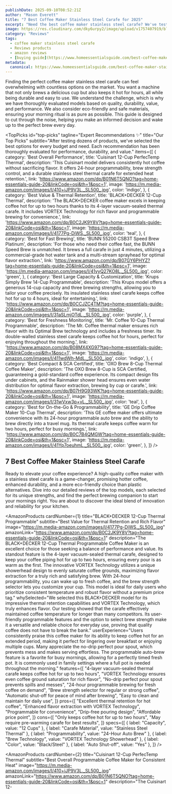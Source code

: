 ```yaml
---
publishDate: 2025-09-10T08:52:21Z
author: "Mason Everett"
title: "7 Best Coffee Maker Stainless Steel Carafe for 2025"
excerpt: "Need the best coffee maker stainless steel carafe? We've tested top models for durability, performance, and value. Find your perfect, eco-friendly brew today!"
image: https://res.cloudinary.com/dky6urpy2/image/upload/v1757407919/blog_image_1757407919_qvcxcl.webp
category: "Reviews"
tags:
  - coffee maker stainless steel carafe
  - Reviews products
  - amazon reviews
  - [buying guide](https://www.homeessentialsguide.com/best-coffee-maker-with-pods-and-carafe)
metadata:
  canonical: https://www.homeessentialsguide.com/best-coffee-maker-stainless-steel-carafe
---
```



Finding the perfect coffee maker stainless steel carafe can feel overwhelming with countless options on the market. You want a machine that not only brews a delicious cup but also keeps it hot for hours, all while being durable and easy to use. We understand the challenge, which is why we have thoroughly evaluated models based on quality, durability, value, and performance. We also consider eco-friendly and safe materials, ensuring your morning ritual is as pure as possible. This guide is designed to cut through the noise, helping you make an informed decision and wake up to the perfect brew every day.

<TopPicks
  id="top-picks"
  tagline="Expert Recommendations ✨"
  title="Our Top Picks"
  subtitle="After testing dozens of products, we've selected the best options for every budget and need. Each recommendation has been thoroughly evaluated for performance, durability, and value."
  items={[
    {
      category: 'Best Overall Performance',
      title: 'Cuisinart 12-Cup PerfecTemp Thermal',
      description: 'This Cuisinart model delivers consistently hot coffee without sacrificing flavor. It offers 24-hour programmability, brew strength control, and a durable stainless steel thermal carafe for extended heat retention.',
      link: 'https://www.amazon.com/dp/B01N6T5QNO?tag=home-essentials-guide-20&linkCode=osi&th=1&psc=1',
      image: 'https://m.media-amazon.com/images/I/410+iJP9V3L._SL500_.jpg',
      color: 'indigo',
    },
    {
      category: 'Best Value & Thermal Retention',
      title: 'BLACK+DECKER 12-Cup Thermal',
      description: 'The BLACK+DECKER coffee maker excels in keeping coffee hot for up to two hours thanks to its 4-layer vacuum-sealed thermal carafe. It includes VORTEX Technology for rich flavor and programmable brewing for convenience.',
      link: 'https://www.amazon.com/dp/B0C2JK9Y8V?tag=home-essentials-guide-20&linkCode=osi&th=1&psc=1',
      image: 'https://m.media-amazon.com/images/I/4177Pg-DiWS._SL500_.jpg',
      color: 'teal',
    },
    {
      category: 'Best for Fast Brewing',
      title: 'BUNN 55200 CSB3T Speed Brew Platinum',
      description: 'For those who need their coffee fast, the BUNN Speed Brew is unmatched. It brews a full carafe in just 4 minutes, utilizing a commercial-grade hot water tank and a multi-stream sprayhead for optimal flavor extraction.',
      link: 'https://www.amazon.com/dp/B07GY6PHYZ?tag=home-essentials-guide-20&linkCode=osi&th=1&psc=1',
      image: 'https://m.media-amazon.com/images/I/41vyQ27KO8L._SL500_.jpg',
      color: 'green',
    },
    {
      category: 'Best Large Capacity & Customization',
      title: 'Krups Simply Brew 14-Cup Programmable',
      description: 'This Krups model offers a generous 14-cup capacity and three brewing strengths, allowing you to tailor your coffee precisely. Its insulated stainless steel carafe keeps coffee hot for up to 4 hours, ideal for entertaining.',
      link: 'https://www.amazon.com/dp/B0CCJZC4TM?tag=home-essentials-guide-20&linkCode=osi&th=1&psc=1',
      image: 'https://m.media-amazon.com/images/I/31aSLmjOTdL._SL500_.jpg',
      color: 'purple',
    },
    {
      category: 'Best for Freshness Monitoring',
      title: 'Mr. Coffee 10-Cup Thermal Programmable',
      description: 'The Mr. Coffee thermal maker ensures rich flavor with its Optimal Brew technology and includes a freshness timer. Its double-walled stainless steel carafe keeps coffee hot for hours, perfect for enjoying throughout the morning.',
      link: 'https://www.amazon.com/dp/B08MX4XG97?tag=home-essentials-guide-20&linkCode=osi&th=1&psc=1',
      image: 'https://m.media-amazon.com/images/I/411wdWh-MdL._SL500_.jpg',
      color: 'indigo',
    },
    {
      category: 'Best Compact & SCA Certified',
      title: 'OXO Brew 8-Cup Thermal Coffee Maker',
      description: 'The OXO Brew 8-Cup is SCA Certified, guaranteeing a gold-standard coffee experience. Its compact design fits under cabinets, and the Rainmaker shower head ensures even water distribution for optimal flavor extraction, brewing by cup or carafe.',
      link: 'https://www.amazon.com/dp/B07H9G93WK?tag=home-essentials-guide-20&linkCode=osi&th=1&psc=1',
      image: 'https://m.media-amazon.com/images/I/31wVxw3p+vL._SL500_.jpg',
      color: 'teal',
    },
    {
      category: 'Best for On-the-Go & Programmability',
      title: 'GE Drip Coffee Maker 10-Cup Thermal',
      description: 'This GE coffee maker offers ultimate convenience with its 24-hour programmable auto brew and the ability to brew directly into a travel mug. Its thermal carafe keeps coffee warm for two hours, perfect for busy mornings.',
      link: 'https://www.amazon.com/dp/B0C7B4QMGW?tag=home-essentials-guide-20&linkCode=osi&th=1&psc=1',
      image: 'https://m.media-amazon.com/images/I/41Yp7oeuhmL._SL500_.jpg',
      color: 'green',
    },
  ]}
/>

## 7 Best Coffee Maker Stainless Steel Carafe

Ready to elevate your coffee experience? A high-quality coffee maker with a stainless steel carafe is a game-changer, promising hotter coffee, enhanced durability, and a more eco-friendly choice than plastic alternatives. Dive into our detailed reviews of the top models, each selected for its unique strengths, and find the perfect brewing companion to start your mornings right. You are about to discover the ideal blend of innovation and reliability for your kitchen.

<AmazonProducts
  cardNumber={1}
  title="BLACK+DECKER 12-Cup Thermal Programmable"
  subtitle="Best Value for Thermal Retention and Rich Flavor"
  image="https://m.media-amazon.com/images/I/4177Pg-DiWS._SL500_.jpg"
  amazonLink="https://www.amazon.com/dp/B0C2JK9Y8V?tag=home-essentials-guide-20&linkCode=osi&th=1&psc=1"
  description="The BLACK+DECKER 12-Cup Thermal Programmable Coffee Maker is an excellent choice for those seeking a balance of performance and value. Its standout feature is the 4-layer vacuum-sealed thermal carafe, designed to keep your coffee piping hot for up to two hours, ensuring every pour is as warm as the first. The innovative VORTEX Technology utilizes a unique showerhead design to evenly saturate coffee grounds, maximizing flavor extraction for a truly rich and satisfying brew. With 24-hour programmability, you can wake up to fresh coffee, and the brew strength selector lets you customize your cup. This model is ideal for daily users who prioritize consistent temperature and robust flavor without a premium price tag."
  whySelected="We selected this BLACK+DECKER model for its impressive thermal retention capabilities and VORTEX Technology, which truly enhances flavor. Our testing showed that the carafe effectively maintained coffee temperature for longer than many competitors. Its user-friendly programmable features and the option to select brew strength make it a versatile and reliable choice for everyday use, proving that quality coffee does not have to break the bank."
  userExperience="Users consistently praise this coffee maker for its ability to keep coffee hot for an extended period, making it perfect for lingering over breakfast or enjoying multiple cups. Many appreciate the no-drip perfect pour spout, which prevents mess and makes serving effortless. The programmable auto-brew feature is a favorite for busy mornings, allowing for a perfectly timed fresh pot. It is commonly used in family settings where a full pot is needed throughout the morning."
  features={[
    "4-layer vacuum-sealed thermal carafe keeps coffee hot for up to two hours",
    "VORTEX Technology ensures even coffee ground saturation for rich flavor",
    "No-drip perfect pour spout prevents spills and messes",
    "24-hour programmable brewing for fresh coffee on demand",
    "Brew strength selector for regular or strong coffee",
    "Automatic shut-off for peace of mind after brewing",
    "Easy to clean and maintain for daily use",
  ]}
  pros={[
    "Excellent thermal retention for hot coffee",
    "Enhanced flavor extraction with VORTEX Technology",
    "Programmable for convenience",
    "Drip-free pouring design",
    "Affordable price point",
  ]}
  cons={[
    "Only keeps coffee hot for up to two hours",
    "May require pre-warming carafe for best results",
  ]}
  specs={[
    { label: "Capacity", value: "12 Cups" },
    { label: "Carafe Material", value: "Stainless Steel Thermal" },
    { label: "Programmability", value: "24-Hour Auto Brew" },
    { label: "Brew Technology", value: "VORTEX Technology Showerhead" },
    { label: "Color", value: "Black/Steel" },
    { label: "Auto Shut-off", value: "Yes" },
  ]}
/>

<AmazonProducts
  cardNumber={2}
  title="Cuisinart 12-Cup PerfecTemp Thermal"
  subtitle="Best Overall Programmable Coffee Maker for Consistent Heat"
  image="https://m.media-amazon.com/images/I/410+iJP9V3L._SL500_.jpg"
  amazonLink="https://www.amazon.com/dp/B01N6T5QNO?tag=home-essentials-guide-20&linkCode=osi&th=1&psc=1"
  description="The Cuisinart 12-